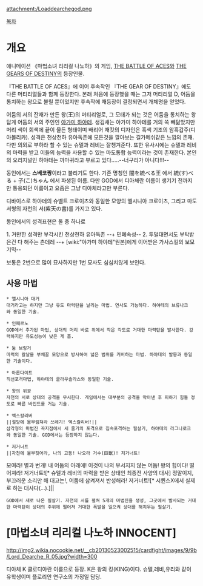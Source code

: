 attachment:/Loaddearchegod.png

[[목차]]

= 개요 =
애니메이션 《마법소녀 리리컬 나노하》의 게임, [[THE BATTLE OF ACES]]와 [[THE GEARS OF DESTINY]]의 등장인물.

『THE BATTLE OF ACES』에 이어 후속작인 『THE GEAR OF DESTINY』에도 다른 머티리얼들과 함께 등장한다. 본래 처음에 등장했을 때는 그저 머티리얼 D, 어둠을 통치하는 왕으로 불릴 뿐이었지만 후속작에 재등장이 결정되면서 개체명을 얻었다.

어둠의 서의 잔재가 만든 왕(王)의 머티리얼로, 그 모태가 되는 것은 어둠을 통치하는 왕 답게 어둠의 서의 주인인 [[야가미 하야테]]. 생김새는 야가미 하야테를 거의 쏙 빼닮았지만 머리 색이 회색에 끝이 물든 형태이며 배리어 재킷의 디자인은 흑색 기조의 암흑갑주(디아볼리카). 성격은 천상천하 유아독존에 모든것을 깔아보는 길가메쉬같은 느낌의 존재. 다만 의외로 부하라 할 수 있는 슈텔과 레비는 잘챙겨준다. 또한 유사시에는 슈텔과 레비의 마력을 받고 이들의 능력을 사용할 수 있는 마도통합 능력이라는 것이 존재한다. 본인의 오리지널인 하야테는 까마귀라고 부르고 있다.....--너구리가 아니다!!!--

동인에서는 '''스베코짱'''이라고 불리기도 한다.
기존 명칭인 闇を統べる王 에서 統(す)べる + 子(こ)ちゃん 에서 파생된 이름.
다만 GOD에서 디아체란 이름이 생기기 전까지만 통용되던 이름이고 요즘은 그냥 디아체라고만 부른다.

디바이스로 하야테의 슈벨트 크로이츠와 동일한 모양의 엘시니아 크로이츠, 그리고 마도서형의 자천의 서(紫天の書)를 가지고 있다.

동인에서의 성격표현은 둘 중 하나로

1. 거만한 성격만 부각시킨 천상천하 유아독존 --+ 민폐속성--
2. 투덜대면서도 부탁받은건 다 해주는 츤데레 --+ [wiki:"야가미 하야테"원본]에게 이어받은 가사스킬의 보모기믹--

보통은 2번으로 많이 묘사하지만 1번 묘사도 심심치않게 보인다.

== 사용 마법 ==
 * 엘시니아 대거
 대거라고는 하지만 그냥 유도 마력탄을 날리는 마법. 연사도 가능하다. 하야테의 브류나크와 동일한 기술.

 * 인페르노
 GOD에서 추가된 마법, 상대의 머리 바로 위에서 작은 각도로 거대한 마력탄을 발사한다. 강력하지만 유도성능이 낮은 게 흠.

 * 둠 브링거
 마력의 칼날을 부채꼴 모양으로 방사하여 넓은 범위를 커버하는 마법. 하야테의 발뭉과 동일한 기술이다.

 * 아론다이트
 직선포격마법, 하야테의 클라우솔라스와 동일한 기술.

 * 왕의 위광
 자천의 서로 상대의 공격을 무시한다. 게임에서는 대부분의 공격을 막아낸 후 피하기 힘들 정도로 빠른 바인드를 거는 기술.

 * 엑스칼리버
 ||절망에 몸부림쳐라 쓰레기! 엑스칼리버!||
 삼각형의 마법진 꼭지점에서 세 줄기의 포격으로 집속포격하는 필살기, 하야테의 라그나로크와 동일한 기술. GOD에서는 등장하지 않는다.

 * 저거너트
 ||자천에 울부짖어라, 나의 고동! 나오라 거수(巨獣)! 저거너트!
모여라! 별과 번개! 내 어둠의 아래에! 이것이 나의 부서지지 않는 어둠! 왕의 힘이다! 떨어져라! 저거너트![* 슈텔과 레비의 마력을 받은 상태인 최종전 사양의 대사]
정말이지, 부끄러운 소리만 해 대고는!, 어둠에 삼켜져서 반성해라! 저거너트![* 시퀸스X에서 실제로 하는 대사다(...).]||
 GOD에서 새로 나온 필살기. 자천의 서를 펼쳐 5개의 마법진을 생성, 그곳에서 발사되는 거대한 마력탄이 상대의 주위에 떨어져 거대한 폭발을 일으켜 상대를 해치우는 필살기.

= [마법소녀 리리컬 나노하 INNOCENT] =
http://img2.wikia.nocookie.net/__cb20130523002515/cardfight/images/9/9b/Lord_Dearche_R_05.jpg?width=300

디아체 K 클로디아란 이름으로 등장. K은 왕의 킹(KING)이다.
슈텔,레비,유리와 같이 유학생이며 플로리안 연구소의 가정일 담당.

